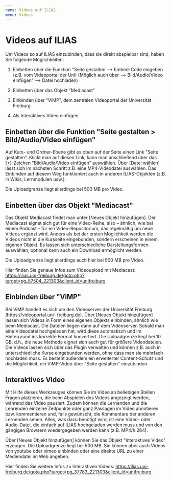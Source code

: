 ---
name: Videos auf ILIAS
menu: Videos
---

# Videos auf ILIAS

Um Videos so auf ILIAS einzubinden, dass sie direkt abspielbar sind, haben Sie folgende Möglichkeiten:

1. Einbetten über die Funktion "Seite gestalten --> Embed-Code eingeben (z.B. vom Videoportal der Uni) (Möglich auch über --> Bild/Audio/Video einfügen" --> Datei hochladen)

2. Einbetten über das Objekt "Mediacast"

3. Einbinden über "ViMP", dem zentralen Videoportal der Universität Freiburg

4. Als Interaktives Video einfügen

## Einbetten über die Funktion "Seite gestalten > Bild/Audio/Video einfügen"
Auf Kurs- und Ordner-Ebene gibt es oben auf der Seite einen Link "Seite gestalten". Klickt man auf
diesen Link, kann man anschließend über das [+]-Zeichen "Bild/Audio/Video einfügen" auswählen.
Über [Datei wählen] lässt sich im nächsten Schritt z.B. eine MP4-Videodatei auswählen. Das
Einbinden auf diesem Weg funktioniert auch in anderen ILIAS-Objekten (z.B. in Wikis, Lernmodulen
usw.). 

Die Uploadgrenze liegt allerdings bei 500 MB pro Video.

## Einbetten über das Objekt "Mediacast"
Das Objekt Mediacast findet man unter [Neues Objekt hinzufügen]. Der Mediacast eignet sich gut für
eine Video-Reihe, also – ähnlich, wie bei einem Podcast – für ein Video-Repositorium, das regelmäßig
um neue Videos ergänzt wird. Anders als bei der ersten Möglichkeit werden die Videos nicht in die
Kursseite eingebunden, sondern erscheinen in einem eigenen Objekt. Es lassen sich unterschiedliche
Darstellungsformen auswählen, optional kann auch ein Download ermöglicht werden. 

Die Uploadgrenze liegt allerdings auch hier bei 500 MB pro Video.

Hier finden Sie genaue Infos zum Videoupload mit Mediacast: https://ilias.uni-freiburg.de/goto.php?target=pg_57504_221303&client_id=unifreiburg

## Einbinden über "ViMP"
Bei ViMP handelt es sich um den Videoserver der Universität Freiburg (https://videoportal.uni-
freiburg.de). Über [Neues Objekt hinzufügen] lassen sich Videos in Form eines eigenen Objekts
einbinden, ähnlich wie beim Mediacast. Die Dateien liegen dann auf dem Videoserver. Sobald man
eine Videodatei hochgeladen hat, wird diese automatisch und im Hintergrund ins korrekte Format
konvertiert. Die Uploadgrenze liegt bei 10 GB, d.h., die neue Methode eignet sich auch gut für
größere Videodateien. Die Videos lassen sich über das Plugin verwalten und können z.B. auch in
unterschiedliche Kurse eingebunden werden, ohne dass man sie mehrfach hochladen muss. Es
besteht außerdem ein erweiterter Content-Schutz und die Möglichkeit, ein ViMP-Video über "Seite
gestalten" einzubinden.


## Interaktives Video
Mit Hilfe dieses Werkzeuges können Sie im Video an beliebigen Stellen Fragen platzieren, die beim
Abspielen des Videos angezeigt werden, während das Video pausiert. Zudem können die Lernenden
und die Lehrenden einzelne Zeitpunkte oder ganz Passagen im Video annotieren bzw. kommentieren
und, falls gewünscht, die Kommentare der anderen Lernenden sehen. Alles, was dazu benötigt wird,
ist eine Video- oder Audio-Datei, die einfach auf ILIAS hochgeladen werden muss und von den
gängigen Browsern wiedergegeben werden kann (z.B. MP4/h.264). 

Über [Neues Objekt hinzufügen] können Sie das Objekt "Interaktives Video" erzeugen. Die Uploadgrenze liegt bei 500 MB. Sie können
aber auch Videos von youtube oder vimeo einbinden oder eine direkte URL zu einer Mediendatei im
Web angeben.

Hier finden Sie weitere Infos zu Interaktiven Videos:
https://ilias.uni-freiburg.de/goto.php?target=pg_37783_221303&client_id=unifreiburg